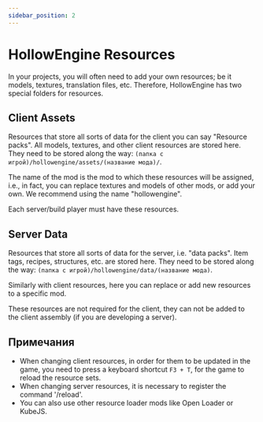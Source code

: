 ```yaml
---
sidebar_position: 2
---
```


# HollowEngine Resources

In your projects, you will often need to add your own resources; be it models, textures, translation files, etc.
Therefore, HollowEngine has two special folders for resources.

## Client Assets

Resources that store all sorts of data for the client you can say "Resource packs". All models, textures, and other client resources are stored here.
They need to be stored along the way: `(папка с игрой)/hollowengine/assets/(название мода)/`.

The name of the mod is the mod to which these resources will be assigned, i.e., in fact, you can replace textures and models of other mods, or add your own. We recommend using the name "hollowengine".

Each server/build player must have these resources.

## Server Data

Resources that store all sorts of data for the server, i.e. "data packs". Item tags, recipes, structures, etc. are stored here.
They need to be stored along the way: `(папка с игрой)/hollowengine/data/(название мода)`.

Similarly with client resources, here you can replace or add new resources to a specific mod.

These resources are not required for the client, they can not be added to the client assembly (if you are developing a server).

## Примечания

- When changing client resources, in order for them to be updated in the game, you need to press a keyboard shortcut `F3 + T`, for the game to reload the resource sets.
- When changing server resources, it is necessary to register the command '/reload'.
- You can also use other resource loader mods like Open Loader or KubeJS.